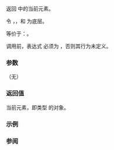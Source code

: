 {{cpp/ranges/chunk_view/iterator/title|operator*}}
{{cpp/ranges/chunk_view/navbar}}

{{ddcl|since=c++23|
constexpr value_type operator*() const;
}}

返回 {{tt|chunk_view}} 中的当前元素。

令 {{tti|current_}}，{{tti|end_}}，和 {{tti|n_}} 为底层{{rlp|/#数据成员|数据成员}}。

等价于：{{c|return views::take(ranges::subrange(current_, end_), n_)}}。

调用前，表达式 {{c|1=current_ != end_}} 必须为 {{c|true}}，否则其行为未定义。

===参数===
（无）

===返回值===
当前元素，即类型 {{rlpi|/#成员类型|value_type}} 的对象。

===示例===
{{example
|code=
|output=
}}

===参阅===
{{dsc begin}}
{{dsc mem fun|cpp/ranges/chunk_view/iterator/operator_at|title=operator[]|按索引访问元素|notes={{mark c++23}}}}
{{dsc end}}

{{langlinks|de|en|es|ja|ru}}